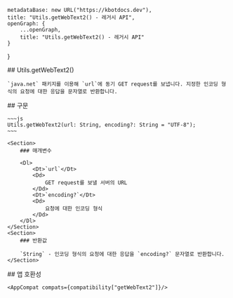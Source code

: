 
    metadataBase: new URL("https://kbotdocs.dev"),
    title: "Utils.getWebText2() - 레거시 API",
    openGraph: {
        ...openGraph,
        title: "Utils.getWebText2() - 레거시 API"
    }
}

<Section>
    ## Utils.getWebText2()

    `java.net` 패키지를 이용해 `url`에 동기 GET request를 보냅니다. 지정한 인코딩 형식의 요청에 대한 응답을 문자열로 반환합니다.
</Section>
<Section>
    ## 구문

    ~~~js
    Utils.getWebText2(url: String, encoding?: String = "UTF-8");
    ~~~

    <Section>
        ### 매개변수

        <Dl>
            <Dt>`url`</Dt>
            <Dd>
                GET request를 보낼 서버의 URL
            </Dd>
            <Dt>`encoding?`</Dt>
            <Dd>
                요청에 대한 인코딩 형식
            </Dd>
        </Dl>
    </Section>
    <Section>
        ### 반환값

        `String` - 인코딩 형식의 요청에 대한 응답을 `encoding?` 문자열로 반환합니다.
    </Section>
</Section>
<Section>
    ## 앱 호환성

    <AppCompat compats={compatibility["getWebText2"]}/>
</Section>